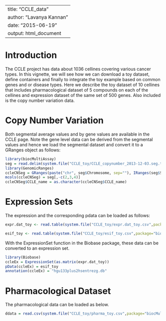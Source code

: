 

---
title: "CCLE_data"
author: "Lavanya Kannan"
date: "2015-06-19"
output: html_document
---
# Introduction 
The CCLE project has data about 1036 cellines covering various cancer types. In this vignette, we will see how we can download a toy dataset, define containers and finally to integrate the toy example based on common genes and or disease types. Here we describe the toy dataset of 10 cellines that includes pharmacological dataset of 5 compounds on each of the cellines and expression dataset of the same set of 500 genes. Also included is the copy number variation data. 

# Copy Number Variation
Both segmental average values and by gene values are available in the CCLE page. Note the gene level data can be derived from the segmental values and hence we load the segmental dataset and convert it to a GRanges object as follows:  


```r
library(biocMultiAssay)
seg = read.delim(system.file("CCLE_toy/CCLE_copynumber_2013-12-03.seg.txt", package="biocMultiAssay"))
library(GenomicRanges)
ccleCNSeg = GRanges(paste("chr", seg$Chromosome, sep=""), IRanges(seg$Start, seg$End)) 
mcols(ccleCNSeg) = seg[,-c(2,3,4)]
ccleCNSeg$CCLE_name = as.character(ccleCNSeg$CCLE_name)
```

# Expression Sets
The expression and the corresponding pdata can be loaded as follows:


```r
expr.dat_toy <- read.table(system.file("CCLE_toy/expr.dat_toy.csv",package="biocMultiAssay"), skip=0, sep=",", as.is=TRUE,header = TRUE, check.names=FALSE)

esif_toy <- read.table(system.file("CCLE_toy/esif_toy.csv",package="biocMultiAssay"), skip=0, sep=",", as.is=TRUE,header = TRUE, check.names=FALSE)
```
With the ExpressionSet function in the Biobase package, these data can be converted to an expression set.

```r
library(Biobase)
ccleEx = ExpressionSet(as.matrix(expr.dat_toy))
pData(ccleEx) = esif_toy
annotation(ccleEx) = "hgu133plus2hsentrezg.db"
```

# Pharmacological Dataset
The pharmacological data can be loaded as below.


```r
ddata = read.csv(system.file("CCLE_toy/pharma_toy.csv",package="biocMultiAssay"), stringsAsFactors=FALSE)
```

